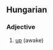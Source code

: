 ==Hungarian==

===Adjective===
{{infl|hu|adjective}}

# [[up]] (awake)

{{tbot entry|Hungarian|up|2007|November}}